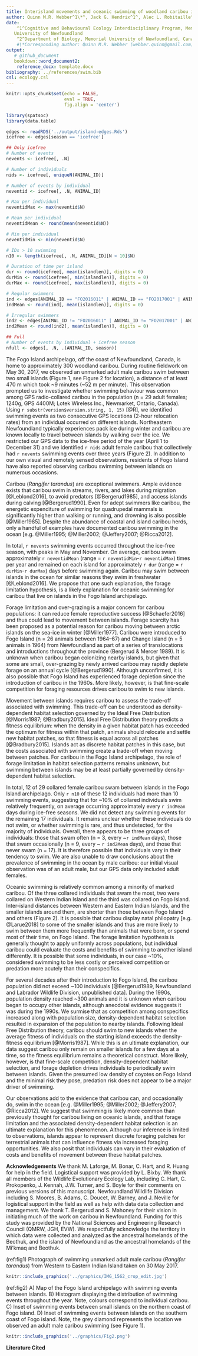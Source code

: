 ```yaml
---
title: Interisland movements and oceanic swimming of woodland caribou in Newfoundland
author: Quinn M.R. Webber^1\*^, Jack G. Hendrix^1^, Alec L. Robitaille^2^,  Eric Vander Wal^1,2^
date: 
    ^1^Cognitive and Behavioural Ecology Interdisciplinary Program, Memorial
   University of Newfoundland
    ^2^Department of Biology, Memorial University of Newfoundland, Canada
    #\*Corresponding author: Quinn M.R. Webber (webber.quinn@gmail.com)
output: 
   # github_document
   bookdown::word_document2:
    reference_docx: template.docx
bibliography: ../references/swim.bib
csl: ecology.csl
---
```



```r
knitr::opts_chunk$set(echo = FALSE,
                      eval = TRUE,
                      fig.align = 'center')
```


```r
library(spatsoc)
library(data.table)
```



```r
edges <- readRDS('../output/island-edges.Rds')
icefree <- edges[season == 'icefree']
```


```r
## Only icefree
# Number of events
nevents <- icefree[, .N]

# Number of individuals
nids <- icefree[, uniqueN(ANIMAL_ID)]

# Number of events by individual
neventid <- icefree[, .N, ANIMAL_ID]

# Max per individual
neventidMax <- max(neventid$N)

# Mean per individual
neventidMean <- round(mean(neventid$N))

# Min per individual
neventidMin <- min(neventid$N)

# IDs > 10 swimming
n10 <- length(icefree[, .N, ANIMAL_ID][N > 10]$N)

# Duration of time per island
dur <- round(icefree[, mean(islandlen)], digits = 0)
durMin <- round(icefree[, min(islandlen)], digits = 0)
durMax <- round(icefree[, max(islandlen)], digits = 0)

# Regular swimmers
ind <- edges[ANIMAL_ID == "FO2016011" | ANIMAL_ID == "FO2017001" | ANIMAL_ID == "FO2017013"]
indMean <- round(ind[, mean(islandlen)], digits = 0)

# Irregular swimmers
ind2 <- edges[ANIMAL_ID != "FO2016011" | ANIMAL_ID != "FO2017001" | ANIMAL_ID != "FO2017013"]
ind2Mean <- round(ind2[, mean(islandlen)], digits = 0)

## Full
# Number of events by individual + icefree season
nfull <- edges[, .N, .(ANIMAL_ID, season)]
```


\newpage

The Fogo Island archipelago, off the coast of Newfoundland, Canada, is home to
approximately 300 woodland caribou. During routine fieldwork on May 30, 2017, we
observed an unmarked adult male caribou swim between two small islands (Figure 1, see Figure 2 for location), a distance of at least 470 m which took ~9 minutes (~52 m
per minute). This observation prompted us to investigate whether swimming
behaviour was common among GPS radio-collared caribou in the population (n = 29
adult females; 1240g, GPS 4400M; Lotek Wireless Inc., Newmarket, Ontario,
Canada). Using `r substr(version$version.string, 1, 15)` [@R], we identified
swimming events as two consecutive GPS locations (2-hour relocation rates)  from
an individual occurred on different islands. Northeastern Newfoundland typically
experiences pack ice during winter and caribou are known locally to travel
between islands by walking over the ice. We restricted our GPS data to the
ice-free period of the year (April 1 to December 31) and we identified `r nids`
adult female caribou that collectively had `r nevents` swimming events over
three years (Figure 2). In addition to our own visual and remotely sensed
observations, residents of Fogo Island have also reported observing caribou
swimming between islands on numerous occasions.

Caribou (*Rangifer tarandus*) are exceptional swimmers. Ample evidence exists
that caribou swim in streams, rivers, and lakes during migration [@Leblond2016],
to avoid predators [@Bergerud1985], and access islands during calving
[@Bergerud1990]. Even for adept swimmers like caribou, the energetic expenditure
of swimming for quadrupedal mammals is significantly higher than walking or
running, and drowning is also possible [@Miller1985]. Despite
the abundance of coastal and island caribou herds, only a handful of examples
have documented caribou swimming in the ocean [e.g. @Miller1995; @Miller2002;
@Jeffery2007; @Ricca2012].



In total, `r nevents` swimming events occurred throughout the ice-free season,
with peaks in May and November. On average, caribou swam approximately `r neventidMean`
(range = `r neventidMin`-`r neventidMax`) times per year and remained on each
island for approximately `r dur` (range = `r durMin`-`r durMax`) days before
swimming again. Caribou may swim between islands in the ocean for similar
reasons they swim in freshwater [@Leblond2016]. We propose that one such
explanation, the forage limitation hypothesis, is a likely explanation for
oceanic swimming for caribou that live on islands in the Fogo Island
archipelago.

Forage limitation and over-grazing is a major concern for caribou populations:
it can reduce female reproductive success [@Schaefer2016] and thus could lead to
movement between islands. Forage scarcity has been proposed as a potential
reason for caribou moving between arctic islands on the sea-ice in winter
[@Miller1977]. Caribou were introduced to Fogo Island (n = 26 animals between
1964–67) and Change Island (n = 5 animals in 1964) from Newfoundland as part of
a series of translocations and introductions throughout the province (Bergerud &
Mercer 1989). It is unknown when caribou began colonizing nearby islands, but
given that some are small, over-grazing by newly arrived caribou may rapidly
deplete forage on an annual cycle [@Bergerud1990]. Although unconfirmed, it is
also possible that Fogo Island has experienced forage depletion since the
introduction of caribou in the 1960s. More likely, however, is that fine-scale
competition for foraging resources drives caribou to swim to new islands.

Movement between islands requires caribou to assess the trade-off associated
with swimming. This trade-off can be understood as density-dependent habitat
selection governed by the Ideal Free Distribution [@Morris1987; @Bradbury2015].
Ideal Free Distribution theory predicts a fitness equilibrium: when the density
in a given habitat patch has exceeded the optimum for fitness within that patch,
animals should relocate and settle new habitat patches, so that fitness is equal
across all patches [@Bradbury2015]. Islands act as discrete habitat patches in
this case, but the costs associated with swimming create a trade-off when moving
between patches. For caribou in the Fogo Island archipelago, the role of forage
limitation in habitat selection patterns remains unknown, but swimming
between islands may be at least partially governed by density-dependent habitat selection.

In total, 12 of 29 collared female caribou swam between islands in the Fogo
Island archipelago. Only `r n10` of these 12 individuals had more than 10
swimming events, suggesting that for ~10% of collared individuals swim
relatively frequently, on average occurring approximately every `r indMean` days
during ice-free seasons. We did not detect any swimming events for the remaining
17 individuals. It remains unclear whether these individuals do not swim, or
whether swimming is rare, and thus undetected, for the majority of individuals.
Overall, there appears to be three groups of individuals: those that swam often
(n = 3, every ~`r indMean` days), those that swam occasionally (n = 9, every ~
`r ind2Mean` days), and those that never swam (n = 17). It is therefore possible
that individuals vary in their tendency to swim. We are also unable to draw
conclusions about the prevalence of swimming in the ocean by male caribou: our
initial visual observation was of an adult male, but our GPS data only included
adult females.

Oceanic swimming is relatively common among a minority of marked caribou. Of the
three collared individuals that swam the most, two were collared on Western
Indian Island and the third was collared on Fogo Island. Inter-island distances
between Western and Eastern Indian Islands, and the smaller islands around them,
are shorter than those between Fogo Island and others (Figure 2). It is possible
that caribou display natal philopatry [e.g. @Larue2018] to some of the smaller
islands and thus are more likely to swim between them more frequently than
animals that were born, or spend most of their time, on Fogo Island. The forage
limitation hypothesis is generally thought to apply uniformly across
populations, but individual caribou could evaluate the costs and benefits of
swimming to another island differently. It is possible that some individuals, in
our case ~10%, considered swimming to be less costly or perceived competition or
predation more acutely than their conspecifics.

For several decades after their introduction to Fogo Island, the caribou
population did not exceed ~100 individuals [@Bergerud1989, Newfoundland and
Labrador Wildlife Division, unpublished data]. During the 1990s, population
density reached ~300 animals and it is unknown when caribou began to occupy other
islands, although anecdotal evidence suggests it was during the 1990s. We surmise that as
competition among conspecifics increased along with population size,
density-dependent habitat selection resulted in expansion of the population to
nearby islands. Following Ideal Free Distribution theory, caribou should swim to
new islands when the average fitness of individuals on the starting island
exceeds the density-fitness equilibrium [@Morris1987]. While this is an ultimate
explanation, our data suggest caribou only remain on smaller islands for a few
days at a time, so the fitness equilibrium remains a theoretical construct. More
likely, however, is that fine-scale competition, density-dependent habitat
selection, and forage depletion drives individuals to periodically swim
between islands. Given the presumed low density of coyotes on Fogo Island and
the minimal risk they pose, predation risk does not appear to be a major driver
of swimming.

Our observations add to the evidence that caribou can, and occasionally do, swim
in the ocean [e.g. @Miller1995; @Miller2002; @Jeffery2007; @Ricca2012]. 
We suggest that swimming is likely more common than previously thought
for caribou living on oceanic islands, and that forage limitation and the
associated density-dependent habitat selection is an ultimate explanation for
this phenomenon. Although our inference is limited to observations, islands
appear to represent discrete foraging patches for terrestrial animals that can
influence fitness via increased foraging opportunities. We also posit that
individuals can vary in their evaluation of costs and benefits of movement
between these habitat patches.

**Acknowledgements**
We thank M. Laforge, M. Bonar, C. Hart, and R. Huang for help in the field.
Logistical support was provided by L. Bixby. We thank all members of the
Wildlife Evolutionary Ecology Lab, including C. Hart, C. Prokopenko, J. Kennah,
J.W. Turner, and S. Boyle for their comments on previous versions of this
manuscript. Newfoundland Wildlife Division including S. Moores, B. Adams, C.
Doucet, W. Barney, and J. Neville for logistical support in the field as well as
help with data data collection and management. We thank T. Bergerud and S.
Mahoney for their vision in initiating much of the work on caribou in
Newfoundland. Funding for this study was provided by the National Sciences and
Engineering Research Council (QMRW, JGH, EVW). We respectfully acknowledge the
territory in which data were collected and analyzed as the ancestral homelands
of the Beothuk, and the island of Newfoundland as the ancestral homelands of the
Mi’kmaq and Beothuk.

\newpage

(ref:fig1) Photograph of swimming unmarked adult male caribou (*Rangifer tarandus*) from Western to Eastern Indian Island taken on 30 May 2017.

```r
knitr::include_graphics('../graphics/IMG_1562_crop_edit.jpg')
```

\newpage

(ref:fig2) A) Map of the Fogo Island archipelago with swimming events between islands. B) Histogram displaying the distribution of swimming events throughout the year. Note, colours correspond to individual caribou. C) Inset of swimming events between small islands on the northern coast of Fogo island. D) Inset of swimming events between islands on the southern coast of Fogo island. Note, the grey diamond represents the location we observed an adult male caribou swimming (see Figure 1).


```r
knitr::include_graphics('../graphics/Fig2.png')
```

<!-- edit caption Fogo Island is the largest
island in the archipelago (237.71 km^2^), but there are at least three other
large islands: Western Indian (77.6 km^2^), Eastern Indian (38.7 km^2^) and
Change (XX km^2^) Islands, as well as numerous smaller islands, including
Blundon’s (1.18 km^2^), North Long (1.01 km^2^), South Long (0.48 km^2^), Kate’s
(1.64 km^2^), and Brother’s (1.59 km^2^) Islands. Habitats are similar across
the archipelago, consisting largely of coniferous and mixed forests of balsam
fir (*Abies balsamea*), black spruce (*Picea mariana*), and white birch 
(*Betula papyrifera*) as well as bogs, lakes, lichen and rocky
barrens.-->


\newpage

**Literature Cited**
